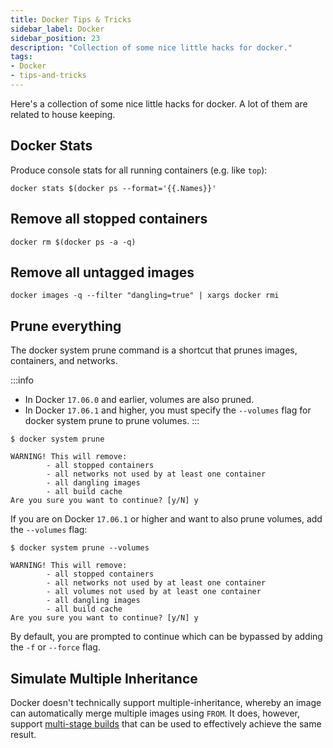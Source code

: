 ```yaml
---
title: Docker Tips & Tricks
sidebar_label: Docker
sidebar_position: 23
description: "Collection of some nice little hacks for docker."
tags:
- Docker
- tips-and-tricks
---
```


Here's a collection of some nice little hacks for docker. A lot of them are related to house keeping.

## Docker Stats

Produce console stats for all running containers (e.g. like `top`):

```shell
docker stats $(docker ps --format='{{.Names}}'
```

## Remove all stopped containers

```shell
docker rm $(docker ps -a -q)
```

## Remove all untagged images

```shell
docker images -q --filter "dangling=true" | xargs docker rmi
```

## Prune everything

The docker system prune command is a shortcut that prunes images, containers, and networks.

:::info
- In Docker `17.06.0` and earlier, volumes are also pruned.
- In Docker `17.06.1` and higher, you must specify the `--volumes` flag for docker system prune to prune volumes.
:::

```shell
$ docker system prune

WARNING! This will remove:
        - all stopped containers
        - all networks not used by at least one container
        - all dangling images
        - all build cache
Are you sure you want to continue? [y/N] y
```

If you are on Docker `17.06.1` or higher and want to also prune volumes, add the `--volumes` flag:

```shell
$ docker system prune --volumes

WARNING! This will remove:
        - all stopped containers
        - all networks not used by at least one container
        - all volumes not used by at least one container
        - all dangling images
        - all build cache
Are you sure you want to continue? [y/N] y
```

By default, you are prompted to continue which can be bypassed by adding the `-f` or `--force` flag.

## Simulate Multiple Inheritance

Docker doesn't technically support multiple-inheritance, whereby an image can automatically merge multiple images using `FROM`. It does, however, support [multi-stage builds](/best-practices/docker#multi-stage-builds) that can be used to effectively achieve the same result.
